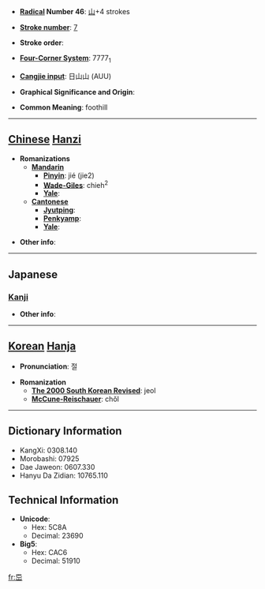 * '''[[Wiktionary:Chinese radical index| Radical]] Number 46''': [[Wiktionary:Chinese radical index 山|山]]+4 strokes

* '''[[Wiktionary:Chinese total strokes index|Stroke number]]''': [[Wiktionary:Chinese total strokes index 7|7]]

* '''Stroke order''': 

* '''[[Wiktionary:Chinese four corner index|Four-Corner System]]''': 7777<sub>1</sub>

* '''[[Wiktionary:Chinese Cangjie index|Cangjie input]]''': 日山山 (AUU)

* '''Graphical Significance and Origin''': 

* '''Common Meaning''': foothill

----

== [[Chinese]] [[Hanzi]] ==

* '''Romanizations'''
** '''[[Mandarin]]'''
*** '''[[Pinyin]]''': jié (jie2)
*** '''[[Wade-Giles]]''': chieh<sup>2</sup>
*** '''[[Yale]]''': 
** '''[[Cantonese]]'''
*** '''[[Jyutping]]''':
*** '''[[Penkyamp]]''': 
*** '''[[Yale]]''': 

* '''Other info''': 

----

==Japanese==
===[[Kanji]]===
{{kanji|on readings=[[せつ]] (setsu), [[せち]] (sechi), [[ぐ]] (gu)|kun readings=}}

* '''Other info''':  

----

== [[Korean]] [[Hanja]] ==

* '''Pronunciation''': 절

* '''Romanization'''
** '''[[The 2000 South Korean Revised Romanization|The 2000 South Korean Revised]]''': jeol
** '''[[McCune-Reischauer]]''': chŏl

----

== Dictionary Information ==

* KangXi: 0308.140
* Morobashi: 07925
* Dae Jaweon: 0607.330
* Hanyu Da Zidian: 10765.110

== Technical Information ==

* '''Unicode''':
** Hex: 5C8A
** Decimal: 23690
* '''Big5''':
** Hex: CAC6
** Decimal: 51910

[[fr:岊]]